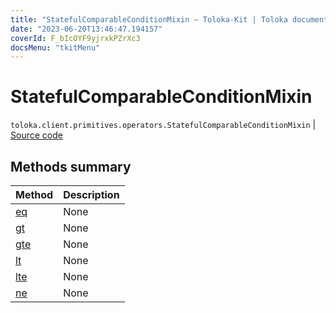 ```yaml
---
title: "StatefulComparableConditionMixin — Toloka-Kit | Toloka documentation"
date: "2023-06-20T13:46:47.194157"
coverId: F_bIcOYF9yjrxkPZrXc3
docsMenu: "tkitMenu"
---
```


# StatefulComparableConditionMixin

`toloka.client.primitives.operators.StatefulComparableConditionMixin` | [Source code](https://github.com/Toloka/toloka-kit/blob/v1.2.0/src/client/primitives/operators.py#L183)

## Methods summary

| Method | Description |
| :------| :-----------|
[eq](/docs/toloka-kit/reference/toloka.client.primitives.operators.StatefulComparableConditionMixin.eq)| None
[gt](/docs/toloka-kit/reference/toloka.client.primitives.operators.StatefulComparableConditionMixin.gt)| None
[gte](/docs/toloka-kit/reference/toloka.client.primitives.operators.StatefulComparableConditionMixin.gte)| None
[lt](/docs/toloka-kit/reference/toloka.client.primitives.operators.StatefulComparableConditionMixin.lt)| None
[lte](/docs/toloka-kit/reference/toloka.client.primitives.operators.StatefulComparableConditionMixin.lte)| None
[ne](/docs/toloka-kit/reference/toloka.client.primitives.operators.StatefulComparableConditionMixin.ne)| None